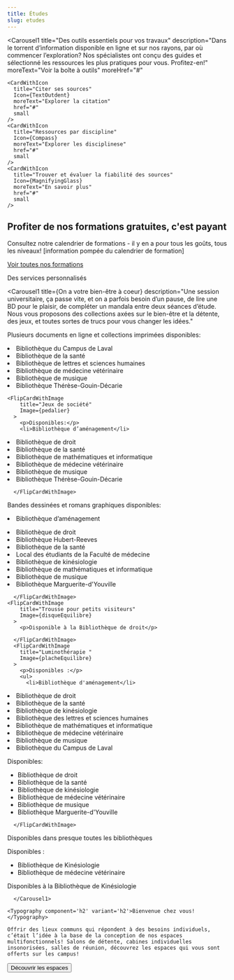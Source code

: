 ```yaml
---
title: Études
slug: etudes
---
```



<SuperHero
  title="On inspire la réussite"
  imageName='etudes'
/>

<Section>

<Carousel1
    title="Des outils essentiels pour vos travaux"
    description="Dans le torrent d’information disponible en ligne et sur nos rayons, par où commencer l’exploration? Nos spécialistes ont conçu des guides et sélectionné les ressources les plus pratiques pour vous. Profitez-en!"
    moreText="Voir la boîte à outils"
    moreHref="#"
  >
    <CardWithIcon
      title="Citer ses sources"
      Icon={TextOutdent}
      moreText="Explorer la citation"
      href="#"
      small
    />
    <CardWithIcon
      title="Ressources par discipline"
      Icon={Compass}
      moreText="Explorer les disciplinese"
      href="#"
      small
    />
    <CardWithIcon
      title="Trouver et évaluer la fiabilité des sources"
      Icon={MagnifyingGlass}
      moreText="En savoir plus"
      href="#"
      small
    />
  </Carousel1>

</Section>

<Section bg='bleu100'>

## Profiter de nos formations gratuites, c'est payant

Consultez notre calendrier de formations - il y en a pour tous les goûts, tous les niveaux! [information pompée du calendrier de formation]

[Voir toutes nos formations]()

</Section>

<Section bg='vertFonce'>

<Typography component="h2" variant="display5"> Des services personnalisés</Typography>


<List>
    <RichListItemWithLink 
      title="Accueil en bibliothèque"
      description="Notre équipe est présente en bibliothèques pour répondre à vos questions sur place - passez nous voir au comptoir!"
      href="#"
    />
    <RichListItemWithLink 
      title="Clavardage"
      description="Même à distance, notre équipe est à un clic pour répondre à vos questions, vous aider à repérer un document, utiliser les ressources des bibliothèques ou vous offrir un soutien informatique."
      href="#"
    />
    <RichListItemWithLink 
      title="Rendez-vous avec nos spécialistes"
      description="Notre équipe propose une formation et un soutien individuels. Approfondissez les notions à votre rythme dans une ambiance accueillante."
      href="#"
    />
    <RichListItemWithLink 
      title="Services pour les cycles supérieurs"
      description="Jumelage avec un bibliothécaire, dépôt dans Papyrus, mise en page dans Word, matinées de rédaction, nous vous proposons une gamme de services pour vous épauler dans votre processus de rédaction."
      href="#"
    />
    <RichListItemWithLink 
      title="Service Accessibilité"
      description="L’accès à la documentation dont vous avez besoin est notre priorité. Profitez également d’un soutien, d’équipements et de logiciels adaptés pour vous accompagner dans votre parcours universitaire."
      href="#"
    />
  </List>

</Section>

<Section>
<Carousel1
    title="Problème informatique? Pas de panique!"
    description="Accès hors campus, authentification, impression, numérisation, prêt d’ordinateurs ou de tablettes; nos comptoirs, nos services et nos spécialistes vous sont accessibles à l’année!"
    moreText="Consulter la documentation sur le proxy"
    moreHref="#"
  >
    <CardWithIcon
      color="rose300"
      title="Accès à distance aux ressources électroniques (PROXY)"
      Icon={Laptop}
      moreText="Consulter la documentation"
      href="#"
      small
    />
    <CardWithIcon
      color="rose300"
      title="Utilisation des outils bureautiques"
      Icon={MicrosoftWordLogo}
      moreText="Consulter la documentation"
      href="#"
      small
    />
    <CardWithIcon
      color="rose300"
      title="Installation et configuration de logiciels"
      Icon={DownloadSimple}
      moreText="Consulter la documentation"
      href="#"
      small
    />
    <CardWithIcon
      color="rose300"
      title="Connexion à distance aux logiciels"
      Icon={Plugs}
      moreText="Consulter la documentation"
      href="#"
      small
    />
  </Carousel1>

</Section>

<Section bg="bleu100">

<Carousel1
    title={<Typography component="h2">On a votre bien-être à coeur</Typography>}
    description="Une session universitaire, ça passe vite, et on a parfois besoin d’un pause, de lire une BD pour le plaisir, de compléter un mandala entre deux séances d’étude. Nous vous proposons des collections axées sur le bien-être et la détente, des jeux, et toutes sortes de trucs pour vous changer les idées."
  >
   <FlipCardWithImage
        title="Collection bien être"
        Image={veloPupitre}
      >
        <p>Plusieurs documents en ligne et collections imprimées disponibles:</p>
        <li>Bibliothèque du Campus de Laval</li>
        <li>Bibliothèque de la santé</li>
        <li>Bibliothèque de lettres et sciences humaines</li>
        <li>Bibliothèque de médecine vétérinaire</li>
        <li>Bibliothèque de musique</li>
        <li>Bibliothèque Thérèse-Gouin-Décarie</li>
      </FlipCardWithImage>

    <FlipCardWithImage
        title="Jeux de société"
        Image={pedalier}
      >
        <p>Disponibles:</p>
        <li>Bibliothèque d’aménagement</li>
<li>Bibliothèque de droit</li>
<li>Bibliothèque de la santé</li>
<li>Bibliothèque de mathématiques et informatique</li>
<li>Bibliothèque de médecine vétérinaire</li>
<li>Bibliothèque de musique</li>
<li>Bibliothèque Thérèse-Gouin-Décarie</li>

      </FlipCardWithImage>
<FlipCardWithImage
        title="Collection détente"
        Image={stationErgo}
      >
        <p>Bandes dessinées et romans graphiques disponibles:</p>
        <li>Bibliothèque d’aménagement</li>
<li>Bibliothèque de droit</li>
<li>Bibliothèque Hubert-Reeves</li>
<li>Bibliothèque de la santé</li>
<li>Local des étudiants de la Faculté de médecine</li>
<li>Bibliothèque de kinésiologie</li>
<li>Bibliothèque de mathématiques et informatique</li>
<li>Bibliothèque de musique</li>
<li>Bibliothèque Marguerite-d'Youville</li>

      </FlipCardWithImage>
    <FlipCardWithImage
        title="Trousse pour petits visiteurs"
        Image={disqueEquilibre}
      >
        <p>Disponible à la Bibliothèque de droit</p>
        
      </FlipCardWithImage>
      <FlipCardWithImage
        title="Luminothérapie "
        Image={placheEquilibre}
      >
        <p>Disponibles :</p>
        <ul>
          <li>Bibliothèque d'aménagement</li>
<li>Bibliothèque de droit</li>
<li>Bibliothèque de la santé</li>
<li>Bibliothèque de kinésiologie</li>
<li>Bibliothèque des lettres et sciences humaines</li>
<li>Bibliothèque de mathématiques et informatique</li>
<li>Bibliothèque de médecine vétérinaire</li>
<li>Bibliothèque de musique</li>
<li>Bibliothèque du Campus de Laval</li>
        </ul>
      </FlipCardWithImage>

<FlipCardWithImage
        title="Coloriage et mandalas"
        Image={tableAjustable}
      >
        <p>Disponibles:</p>
                <ul>

<li>Bibliothèque de droit</li>
<li>Bibliothèque de la santé</li>
<li>Bibliothèque de kinésiologie</li>
<li>Bibliothèque de médecine vétérinaire</li>
<li>Bibliothèque de musique</li>
<li>Bibliothèque Marguerite-d'Youville</li>
        </ul>

      </FlipCardWithImage>
<FlipCardWithImage
        title="Espaces de relaxation"
        Image={tapisFatigue}
      >
      <p>Disponibles dans presque toutes les bibliothèques</p>
      </FlipCardWithImage>
            
<FlipCardWithImage
        title="Cocon de micro-sieste"
        Image={salleDoctorat}
      >
      <p>Disponibles :</p>
    <ul>
    <li>Bibliothèque de Kinésiologie</li> 
    <li>Bibliothèque de médecine vétérinaire</li> 
    </ul>
      </FlipCardWithImage>
          
<FlipCardWithImage
        title="Casse-tête"
        Image={salleDoctorat}
      >
      <p>Disponibles à la Bibliothèque de Kinésiologie</p>
      </FlipCardWithImage>

      </Carousel1>
</Section>

<Section>
  <HeroWithImage Image={imageBienvenue}>

    <Typography component='h2' variant='h2'>Bienvenue chez vous!</Typography>

    Offrir des lieux communs qui répondent à des besoins individuels, c’était l’idée à la base de la conception de nos espaces multifonctionnels! Salons de détente, cabines individuelles insonorisées, salles de réunion, découvrez les espaces qui vous sont offerts sur les campus!

<Button primary href='../espaces/'>Découvrir les espaces</Button>
  </HeroWithImage>
</Section>
